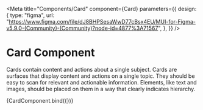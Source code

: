 
<Meta
  title="Components/Card"
  component={Card}
  parameters={{
    design: {
      type: "figma",
      url: "https://www.figma.com/file/dJ8BHPSesaWwD77cBsx4EU/MUI-for-Figma-v5.9.0-(Community)-(Community)?node-id=4877%3A71567",
    },
  }}
/>


# Card Component

Cards contain content and actions about a single subject.
Cards are surfaces that display content and actions on a single topic.
They should be easy to scan for relevant and actionable information. Elements, like text and images, should be placed on them in a way that clearly indicates hierarchy.

<Canvas>
  <Story name="Card">{CardComponent.bind({})}</Story>
</Canvas>

